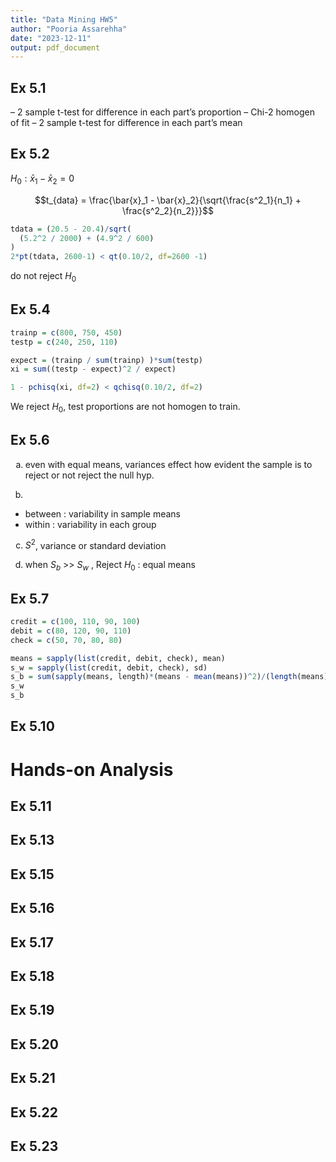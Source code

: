 ```yaml
---
title: "Data Mining HW5"
author: "Pooria Assarehha"
date: "2023-12-11"
output: pdf_document
---
```


## Ex 5.1
-- 2 sample t-test for difference in each part's proportion
-- Chi-2 homogen of fit
-- 2 sample t-test for difference in each part's mean

## Ex 5.2
$H_0: \bar{x}_1 - \bar{x}_2 = 0$

$$t_{data} = \frac{\bar{x}_1 - \bar{x}_2}{\sqrt{\frac{s^2_1}{n_1} + \frac{s^2_2}{n_2}}}$$

```r
tdata = (20.5 - 20.4)/sqrt(
  (5.2^2 / 2000) + (4.9^2 / 600)
)
2*pt(tdata, 2600-1) < qt(0.10/2, df=2600 -1)
```
do not reject $H_0$

## Ex 5.4
```r
trainp = c(800, 750, 450)
testp = c(240, 250, 110)

expect = (trainp / sum(trainp) )*sum(testp)
xi = sum((testp - expect)^2 / expect)

1 - pchisq(xi, df=2) < qchisq(0.10/2, df=2)
```
We reject $H_0$, test proportions are not homogen to train.

## Ex 5.6
(a) even with equal means, variances effect how evident the sample is to reject or not reject the null hyp.

(b) 
- between : variability in sample means
- within : variability in each group

(c) $S^2$, variance or standard deviation

(d) when $S_b$ >> $S_w$ , Reject $H_0$ : equal means

## Ex 5.7

```r
credit = c(100, 110, 90, 100)
debit = c(80, 120, 90, 110)
check = c(50, 70, 80, 80)

means = sapply(list(credit, debit, check), mean)
s_w = sapply(list(credit, debit, check), sd)
s_b = sum(sapply(means, length)*(means - mean(means))^2)/(length(means)-1)
s_w
s_b
```

## Ex 5.10


# Hands-on Analysis

## Ex 5.11
## Ex 5.13
## Ex 5.15
## Ex 5.16
## Ex 5.17
## Ex 5.18
## Ex 5.19
## Ex 5.20
## Ex 5.21
## Ex 5.22
## Ex 5.23


